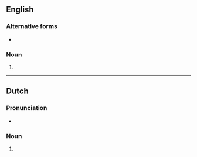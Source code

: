 {{also|pandemóniums|pandémoniums}}

==English==

===Alternative forms===
* {{l|en|pandemonia}}

===Noun===
{{head|en|noun form}}

# {{plural of|pandemonium|lang=en}}

----

==Dutch==

===Pronunciation===
* {{audio|Nl-pandemoniums.ogg|Audio|lang=nl}}

===Noun===
{{head|nl|noun plural form}}

# {{nl-noun form of|pl|pandemonium}}